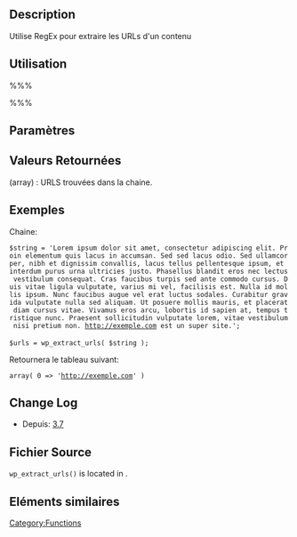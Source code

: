 {{Languages|
{{en|Function Reference/wp extract urls}}
{{fr|Fonction wp extract urls}}
}}
== Description ==
Utilise RegEx pour extraire les URLs d'un contenu

== Utilisation ==
%%%<?php wp_extract_urls( $content ) ?>%%%

== Paramètres ==
{{Parameter|$content|string|Contenu.}}

== Valeurs Retournées ==
; (array) : URLS trouvées dans la chaine.

== Exemples ==

Chaine:

 $string = 'Lorem ipsum dolor sit amet, consectetur adipiscing elit. Proin elementum quis lacus in accumsan. Sed sed lacus odio. Sed ullamcorper, nibh et dignissim convallis, lacus tellus pellentesque ipsum, et interdum purus urna ultricies justo. Phasellus blandit eros nec lectus vestibulum consequat. Cras faucibus turpis sed ante commodo cursus. Duis vitae ligula vulputate, varius mi vel, facilisis est. Nulla id mollis ipsum. Nunc faucibus augue vel erat luctus sodales. Curabitur gravida vulputate nulla sed aliquam. Ut posuere mollis mauris, et placerat diam cursus vitae. Vivamus eros arcu, lobortis id sapien at, tempus tristique nunc. Praesent sollicitudin vulputate lorem, vitae vestibulum nisi pretium non. http://exemple.com est un super site.';
 
 $urls = wp_extract_urls( $string );

Retournera le tableau suivant:

 array( 0 => 'http://exemple.com' )

== Change Log ==
* Depuis: [[Version 3.7|3.7]]

== Fichier Source ==

<tt>wp_extract_urls()</tt> is located in {{Trac|wp-includes/functions.php}}.

== Eléments similaires ==

{{Tag Footer}}

[[Category:Functions]]
